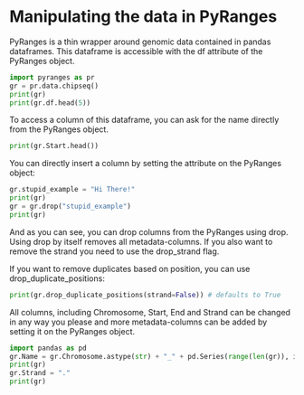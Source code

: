 # Manipulating the data in PyRanges

PyRanges is a thin wrapper around genomic data contained in pandas dataframes.
This dataframe is accessible with the df attribute of the PyRanges object.

```python
import pyranges as pr
gr = pr.data.chipseq()
print(gr)
print(gr.df.head(5))
```

To access a column of this dataframe, you can ask for the name directly from the
PyRanges object.

```python
print(gr.Start.head())
```

You can directly insert a column by setting the attribute on the PyRanges object:

```python
gr.stupid_example = "Hi There!"
print(gr)
gr = gr.drop("stupid_example")
print(gr)
```

And as you can see, you can drop columns from the PyRanges using drop. Using
drop by itself removes all metadata-columns. If you also want to remove the
strand you need to use the drop_strand flag.

If you want to remove duplicates based on position, you can use drop_duplicate_positions:

```python
print(gr.drop_duplicate_positions(strand=False)) # defaults to True
```

All columns, including Chromosome, Start, End and Strand can be changed in any
way you please and more metadata-columns can be added by setting it on the
PyRanges object.

```python
import pandas as pd
gr.Name = gr.Chromosome.astype(str) + "_" + pd.Series(range(len(gr)), index=gr.Chromosome.index).astype(str)
print(gr)
gr.Strand = "."
print(gr)
```
